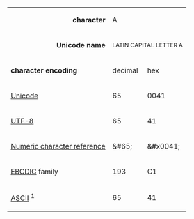 {| class=wikitable style=text-align:right
|- align=center
| align=right | '''character''' || colspan=2 | A || colspan=2 | a
|- align=center
| align=right | '''Unicode name''' || colspan=2 | <small>LATIN CAPITAL LETTER A</small> || colspan=2 | <small>LATIN SMALL LETTER A</small>
|-
| align=left | '''character encoding''' || decimal || hex || decimal || hex
|-
| align=left | [[Unicode]] || 65 || 0041 || 97 || 0061
|-
| align=left | [[UTF-8]] || 65 || 41 || 97 || 61
|-
| align=left | [[Numeric character reference]] || &amp;#65; || &amp;#x0041; || &amp;#97; || &amp;#x0061;
|-
| align=left | [[EBCDIC]] family || 193 || C1 || 129 || 81
|-
| align=left | [[ASCII]] <sup>1<sup/> || 65 || 41 || 97 || 61
|}